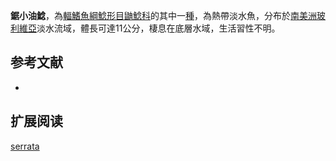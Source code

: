 {{Speciesbox
| name = 鋸小油鯰
| image = 
| image_width = 250px
| status = NE
| status_system = IUCN3.1
| genus = Pimelodella
| species = serrata
| authority = [[Eigenmann|Eigenmann]], 1917
| synonyms = 
}}

'''鋸小油鯰'''，為[[輻鰭魚綱|輻鰭魚綱]][[鯰形目|鯰形目]][[鼬鯰科|鼬鯰科]]的其中一[[種|種]]，為熱帶淡水魚，分布於[[南美洲|南美洲]][[玻利維亞|玻利維亞]]淡水流域，體長可達11公分，棲息在底層水域，生活習性不明。

==参考文献==
*{{FishBase_species|genus=Pimelodella|species=serrata|year=2015|month=7}}

== 扩展阅读 ==
{{refbegin}}
{{wikispecies-inline|Pimelodella serrata|鋸小油鯰}}
{{refend}}
{{Taxonbar|from=Q5554530}}

[[Category:小油鯰屬|serrata]]